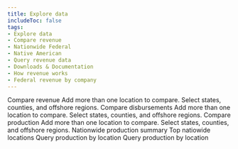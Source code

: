 ```yaml
---
title: Explore data
includeToc: false
tags: 
- Explore data
- Compare revenue
- Nationwide Federal
- Native American
- Query revenue data
- Downloads & Documentation
- How revenue works
- Federal revenue by company
---
```

<DataFilterProviderWrapper defaults='explore_data_filter_default'>
  <ExploreDataProviderWrapper>
    <Container style={{ padding: 0 }} maxWidth={false}>
      <Box style={{ background: 'white' }}>
        <ExploreData>
          <ContextProvider params={'?dataType=Revenue'}>
            <Revenue>
              <MapContext>
                <RevenueMap />
                <SummaryCards>
                  <RevenueSummaryTrends />
                  <RevenueSummaryTopCommodities />
                </SummaryCards>
              </MapContext>
              <Box style={{ position: 'relative', background: 'white', zIndex: 250, paddingBottom: 50 }}>
                <Box name="exploreDataContent" className="explore-data-content">
                  <PageSubMenu
                      menuItems={[
                        'Compare revenue',
                        'Nationwide revenue summary',
                        'Top nationwide locations',
                        'Federal revenue by company'
		                  ]}>
                    <Container id="compare-revenue">
                      <Grid container>
                        <Grid item md={12}>
                          <Box color="secondary.main" mt={5} mb={2} borderBottom={5}>
                            <Box component="h2" color="secondary.dark">Compare revenue</Box>
                          </Box>
                          <Box fontSize="body1.fontSize">
                            Add more than one location to compare.  Select states, counties, and offshore regions.
                          </Box>
                        </Grid>
                      </Grid>
                      <Grid container style={{ overflowX: 'auto' }}>
                        <Grid item md={12}>
                          <DetailCards>
                            <RevenueDetailTrends />
                            <RevenueDetailCommodities />
                            <RevenueDetailTypes />
                            <RevenueCountyMap /> 
                          </DetailCards>
                        </Grid>
                      </Grid>
                    </Container>
                    <RevenueOverTime title="Revenue over time" />        
                    <RevenueNationalSummary title="Nationwide revenue summary" />
                    <RevenueTopLocations title="Top nationwide locations" />
                    <RevenueByCompany title="Federal revenue by company" />
                  </PageSubMenu>
                </Box>
              </Box>
            </Revenue>
          </ContextProvider>
          <ContextProvider params={'?dataType=Disbursements'}>
            <Disbursements>
              <MapContext>
                <DisbursementMap />
                <SummaryCards>
                  <DisbursementTrend />
                  <DisbursementRecipientSummary/>
                </SummaryCards>
              </MapContext>
              <Box style={{ position: 'relative', background: 'white', zIndex: 250, paddingBottom: 50 }}>
                <Box name="exploreDataContent" className="explore-data-content">
                  <PageSubMenu
                      menuItems={[
                        'Compare disbursements',
                        'Nationwide disbursements summary',
                        'Top nationwide recipients'
                      ]}>
                    <CompareContext>
                      <Container id="compare-disbursements">
                        <Grid container>
                          <Grid item md={12}>
                            <Box color="secondary.main" mb={1} borderBottom={5}>
                              <Box component="h2" color="secondary.dark">Compare disbursements</Box>
                            </Box>
                            <Box fontSize="body1.fontSize">
                              Add more than one location to compare.  Select states, counties, and offshore regions.
                            </Box>
                          </Grid>
                        </Grid>
                        <Grid container>
                          <Grid item md={12}>
                            <DetailCards>
                              <DisbursementDetailTrends />
                              <DisbursementRecipients />
                              <DisbursementSources />  
                            </DetailCards>
                          </Grid>
                        </Grid>
                      </Container>
                      <DisbursementsOverTime title="Disbursements over time" />   
                    </CompareContext>         
                    <NationwideDisbursementSummary title="Nationwide disbursements summary" />
                    <DisbursementTopRecipients title="Top nationwide recipients" />
                  </PageSubMenu>
                </Box>
              </Box>
            </Disbursements>
          </ContextProvider>
          <ContextProvider params={'?dataType=Production'}>
            <Production>
              <MapContext>
                <ProductionMap />
                <SummaryCards>
                  <ProductionSummaryTrends /> 
                </SummaryCards>
              </MapContext>
              <Box style={{ position: 'relative', background: 'white', zIndex: 250, paddingBottom: 50 }}>
                <Box name="exploreDataContent" className="explore-data-content">
                  <PageSubMenu
                      menuItems={[
                        'Compare production',
                        'Nationwide production summary',
                        'Top nationwide locations'
                      ]}>
                    <CompareContext>
                      <Container id="compare-production">
                        <Grid container>
                          <Grid item md={12}>
                            <Box color="secondary.main" mb={2} borderBottom={5}>
                              <Box component="h2" color="secondary.dark">Compare production</Box>
                            </Box>
                            <Box fontSize="body1.fontSize">
                              Add more than one location to compare.  Select states, counties, and offshore regions.
                            </Box>
                          </Grid>
                        </Grid>
                        <Grid container>
                          <Grid item md={12}>
                            <DetailCards>     
                              <ProductionDetailTrends />
                              <ProductionLandCategory title="Production over time"  />        
                              <ProductionTopLocations title="Top locations" vertical maxLegendWidth='800px' />   
                              <ProductionCountyMap />
                            </DetailCards>
                          </Grid>
                        </Grid>
                      </Container>       
                      <ProductionOverTime title="Production over time" />
                    </CompareContext>
                    <Container id="nationwide-production-summary">
                        <Grid container>
                          <Grid item md={12}>
                            <Box mt={10} mb={1} color="secondary.main" borderBottom={5}>
                              <Box component="h2" color="secondary.dark">Nationwide production summary</Box>
                            </Box>
                            <Typography variant="body1">
                              <ProductionLocationTotal />
                            </Typography>
                          </Grid>
                        </Grid>
                      </Container>
                    <Container id="top-nationwide-locations">
                      <Grid container>
                        <Grid item md={12}>
                          <Box color="secondary.main" mt={5} mb={2} borderBottom={2} display="flex" justifyContent="space-between">
                            <Box component="h3" color="secondary.dark" display="inline">Top natiowide locations</Box>
                            <Box display={{ xs: 'none', sm: 'inline' }} align="right" position="relative" top={5}>
                              <QueryLink
                                groupBy="stateOffshoreName"
                                linkType="FilterTable"
                                landType="Federal Offshore,Federal Onshore,Mixed Exploratory"
                                {...props}>
                                Query production by location
                              </QueryLink>
                            </Box>
                          </Box>
                          <Box display={{ xs: 'block', sm: 'none' }} align="left">
                            <QueryLink
                                groupBy="stateOffshoreName"
                                linkType="FilterTable"
                                landType="Federal Offshore,Federal Onshore,Mixed Exploratory"
                                {...props}>
                              Query production by location
                            </QueryLink>
                          </Box>           
                          <ProductionTopLocations horizontal />
                        </Grid>
                      </Grid>
                    </Container>
                  </PageSubMenu>
                </Box>
              </Box>
            </Production>
          </ContextProvider>
        </ExploreData>
      </Box>
    </Container>
  </ExploreDataProviderWrapper>
</DataFilterProviderWrapper>
